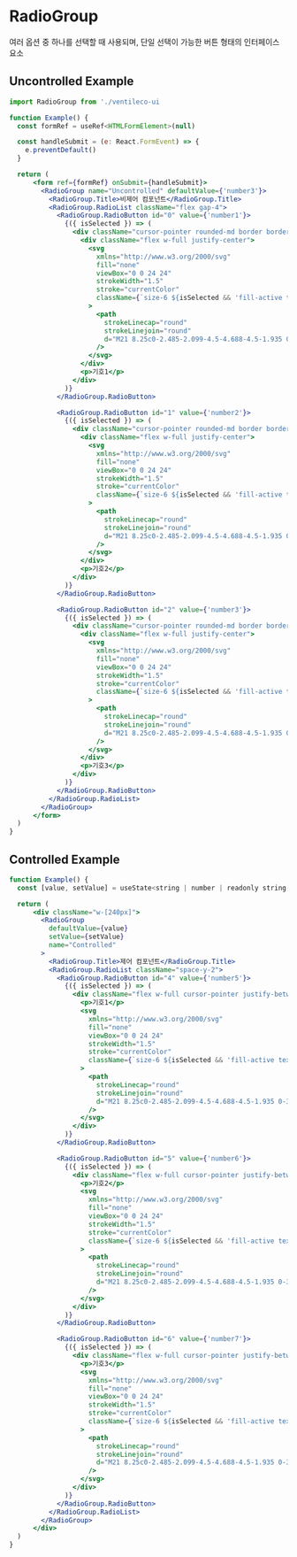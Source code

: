 
<Meta title="COMPONENTS/Radio" />

# RadioGroup

여러 옵션 중 하나를 선택할 때 사용되며, 단일 선택이 가능한 버튼 형태의 인터페이스 요소

## Uncontrolled Example

```jsx
import RadioGroup from './ventileco-ui

function Example() {
  const formRef = useRef<HTMLFormElement>(null)

  const handleSubmit = (e: React.FormEvent) => {
    e.preventDefault()
  }

  return (
      <form ref={formRef} onSubmit={handleSubmit}>
        <RadioGroup name="Uncontrolled" defaultValue={'number3'}>
          <RadioGroup.Title>비제어 컴포넌트</RadioGroup.Title>
          <RadioGroup.RadioList className="flex gap-4">
            <RadioGroup.RadioButton id="0" value={'number1'}>
              {({ isSelected }) => (
                <div className="cursor-pointer rounded-md border border-black px-3 py-2">
                  <div className="flex w-full justify-center">
                    <svg
                      xmlns="http://www.w3.org/2000/svg"
                      fill="none"
                      viewBox="0 0 24 24"
                      strokeWidth="1.5"
                      stroke="currentColor"
                      className={`size-6 ${isSelected && 'fill-active text-active'}`}
                    >
                      <path
                        strokeLinecap="round"
                        strokeLinejoin="round"
                        d="M21 8.25c0-2.485-2.099-4.5-4.688-4.5-1.935 0-3.597 1.126-4.312 2.733-.715-1.607-2.377-2.733-4.313-2.733C5.1 3.75 3 5.765 3 8.25c0 7.22 9 12 9 12s9-4.78 9-12Z"
                      />
                    </svg>
                  </div>
                  <p>기호1</p>
                </div>
              )}
            </RadioGroup.RadioButton>

            <RadioGroup.RadioButton id="1" value={'number2'}>
              {({ isSelected }) => (
                <div className="cursor-pointer rounded-md border border-black px-3 py-2">
                  <div className="flex w-full justify-center">
                    <svg
                      xmlns="http://www.w3.org/2000/svg"
                      fill="none"
                      viewBox="0 0 24 24"
                      strokeWidth="1.5"
                      stroke="currentColor"
                      className={`size-6 ${isSelected && 'fill-active text-active'}`}
                    >
                      <path
                        strokeLinecap="round"
                        strokeLinejoin="round"
                        d="M21 8.25c0-2.485-2.099-4.5-4.688-4.5-1.935 0-3.597 1.126-4.312 2.733-.715-1.607-2.377-2.733-4.313-2.733C5.1 3.75 3 5.765 3 8.25c0 7.22 9 12 9 12s9-4.78 9-12Z"
                      />
                    </svg>
                  </div>
                  <p>기호2</p>
                </div>
              )}
            </RadioGroup.RadioButton>

            <RadioGroup.RadioButton id="2" value={'number3'}>
              {({ isSelected }) => (
                <div className="cursor-pointer rounded-md border border-black px-3 py-2">
                  <div className="flex w-full justify-center">
                    <svg
                      xmlns="http://www.w3.org/2000/svg"
                      fill="none"
                      viewBox="0 0 24 24"
                      strokeWidth="1.5"
                      stroke="currentColor"
                      className={`size-6 ${isSelected && 'fill-active text-active'}`}
                    >
                      <path
                        strokeLinecap="round"
                        strokeLinejoin="round"
                        d="M21 8.25c0-2.485-2.099-4.5-4.688-4.5-1.935 0-3.597 1.126-4.312 2.733-.715-1.607-2.377-2.733-4.313-2.733C5.1 3.75 3 5.765 3 8.25c0 7.22 9 12 9 12s9-4.78 9-12Z"
                      />
                    </svg>
                  </div>
                  <p>기호3</p>
                </div>
              )}
            </RadioGroup.RadioButton>
          </RadioGroup.RadioList>
        </RadioGroup>
      </form>
  )
}
```

## Controlled Example

```jsx
function Example() {
  const [value, setValue] = useState<string | number | readonly string[] | undefined>()

  return (
      <div className="w-[240px]">
        <RadioGroup
          defaultValue={value}
          setValue={setValue}
          name="Controlled"
        >
          <RadioGroup.Title>제어 컴포넌트</RadioGroup.Title>
          <RadioGroup.RadioList className="space-y-2">
            <RadioGroup.RadioButton id="4" value={'number5'}>
              {({ isSelected }) => (
                <div className="flex w-full cursor-pointer justify-between rounded-md border border-black px-4 py-3">
                  <p>기호1</p>
                  <svg
                    xmlns="http://www.w3.org/2000/svg"
                    fill="none"
                    viewBox="0 0 24 24"
                    strokeWidth="1.5"
                    stroke="currentColor"
                    className={`size-6 ${isSelected && 'fill-active text-active'}`}
                  >
                    <path
                      strokeLinecap="round"
                      strokeLinejoin="round"
                      d="M21 8.25c0-2.485-2.099-4.5-4.688-4.5-1.935 0-3.597 1.126-4.312 2.733-.715-1.607-2.377-2.733-4.313-2.733C5.1 3.75 3 5.765 3 8.25c0 7.22 9 12 9 12s9-4.78 9-12Z"
                    />
                  </svg>
                </div>
              )}
            </RadioGroup.RadioButton>

            <RadioGroup.RadioButton id="5" value={'number6'}>
              {({ isSelected }) => (
                <div className="flex w-full cursor-pointer justify-between rounded-md border border-black px-4 py-3">
                  <p>기호2</p>
                  <svg
                    xmlns="http://www.w3.org/2000/svg"
                    fill="none"
                    viewBox="0 0 24 24"
                    strokeWidth="1.5"
                    stroke="currentColor"
                    className={`size-6 ${isSelected && 'fill-active text-active'}`}
                  >
                    <path
                      strokeLinecap="round"
                      strokeLinejoin="round"
                      d="M21 8.25c0-2.485-2.099-4.5-4.688-4.5-1.935 0-3.597 1.126-4.312 2.733-.715-1.607-2.377-2.733-4.313-2.733C5.1 3.75 3 5.765 3 8.25c0 7.22 9 12 9 12s9-4.78 9-12Z"
                    />
                  </svg>
                </div>
              )}
            </RadioGroup.RadioButton>

            <RadioGroup.RadioButton id="6" value={'number7'}>
              {({ isSelected }) => (
                <div className="flex w-full cursor-pointer justify-between rounded-md border border-black px-4 py-3">
                  <p>기호3</p>
                  <svg
                    xmlns="http://www.w3.org/2000/svg"
                    fill="none"
                    viewBox="0 0 24 24"
                    strokeWidth="1.5"
                    stroke="currentColor"
                    className={`size-6 ${isSelected && 'fill-active text-active'}`}
                  >
                    <path
                      strokeLinecap="round"
                      strokeLinejoin="round"
                      d="M21 8.25c0-2.485-2.099-4.5-4.688-4.5-1.935 0-3.597 1.126-4.312 2.733-.715-1.607-2.377-2.733-4.313-2.733C5.1 3.75 3 5.765 3 8.25c0 7.22 9 12 9 12s9-4.78 9-12Z"
                    />
                  </svg>
                </div>
              )}
            </RadioGroup.RadioButton>
          </RadioGroup.RadioList>
        </RadioGroup>
      </div>
  )
}

```
